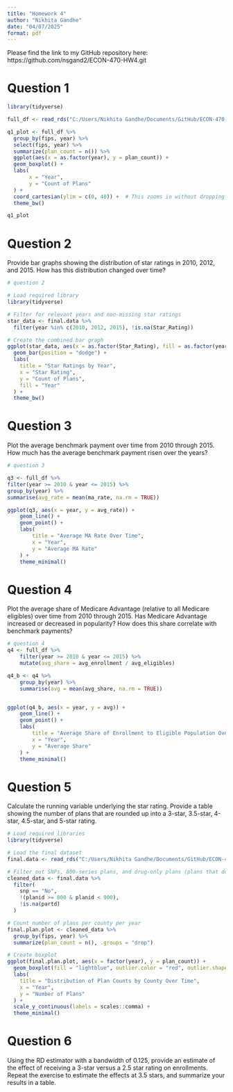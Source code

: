 ```yaml
---
title: "Homework 4"
author: "Nikhita Gandhe"
date: "04/07/2025"
format: pdf
---
```


Please find the link to my GitHub repository here: https://github.com/nsgand2/ECON-470-HW4.git  

# Question 1

```r

library(tidyverse)

full_df <- read_rds("C:/Users/Nikhita Gandhe/Documents/GitHub/ECON-470-HW4/data/output/final_ma_data.rds")

q1_plot <- full_df %>%
  group_by(fips, year) %>%
  select(fips, year) %>%
  summarize(plan_count = n()) %>%
  ggplot(aes(x = as.factor(year), y = plan_count)) +
  geom_boxplot() +
  labs(
       x = "Year",
       y = "Count of Plans"
  ) +
  coord_cartesian(ylim = c(0, 40)) +  # This zooms in without dropping data
  theme_bw()

q1_plot
```



# Question 2
Provide bar graphs showing the distribution of star ratings in 2010, 2012, and 2015. How has this distribution changed over time?

```r

# question 2

# Load required library
library(tidyverse)

# Filter for relevant years and non-missing star ratings
star_data <- final.data %>%
  filter(year %in% c(2010, 2012, 2015), !is.na(Star_Rating))

# Create the combined bar graph
ggplot(star_data, aes(x = as.factor(Star_Rating), fill = as.factor(year))) +
  geom_bar(position = "dodge") +
  labs(
    title = "Star Ratings by Year",
    x = "Star Rating",
    y = "Count of Plans",
    fill = "Year"
  ) +
  theme_bw()

```


# Question 3
Plot the average benchmark payment over time from 2010 through 2015. How much has the average benchmark payment risen over the years?

```r
# question 3

q3 <- full_df %>% 
filter(year >= 2010 & year <= 2015) %>%
group_by(year) %>%
summarise(avg_rate = mean(ma_rate, na.rm = TRUE))

ggplot(q3, aes(x = year, y = avg_rate)) +
    geom_line() +
    geom_point() +
    labs(
        title = "Average MA Rate Over Time",
        x = "Year",
        y = "Average MA Rate"
    ) +
    theme_minimal()
```

# Question 4
Plot the average share of Medicare Advantage (relative to all Medicare eligibles) over time from 2010 through 2015. Has Medicare Advantage increased or decreased in popularity? How does this share correlate with benchmark payments?

```r
# question 4
q4 <- full_df %>% 
    filter(year >= 2010 & year <= 2015) %>%
    mutate(avg_share = avg_enrollment / avg_eligibles)

q4_b <- q4 %>%
    group_by(year) %>%
    summarise(avg = mean(avg_share, na.rm = TRUE))


ggplot(q4_b, aes(x = year, y = avg)) +
    geom_line() +
    geom_point() +
    labs(
        title = "Average Share of Enrollment to Eligible Population Over Time",
        x = "Year",
        y = "Average Share"
    ) +
    theme_minimal()
```

# Question 5
Calculate the running variable underlying the star rating. Provide a table showing the number of plans that are rounded up into a 3-star, 3.5-star, 4-star, 4.5-star, and 5-star rating.

```r

# Load required libraries
library(tidyverse)

# Load the final dataset
final.data <- read_rds("C:/Users/Nikhita Gandhe/Documents/GitHub/ECON-470-HW4/data/output/final_ma_data.rds")

# Filter out SNPs, 800-series plans, and drug-only plans (plans that don’t offer Part C)
cleaned_data <- final.data %>%
  filter(
    snp == "No",
    !(planid >= 800 & planid < 900),
    !is.na(partd)
  )

# Count number of plans per county per year
final.plan.plot <- cleaned_data %>%
  group_by(fips, year) %>%
  summarize(plan_count = n(), .groups = "drop")

# Create boxplot
ggplot(final.plan.plot, aes(x = factor(year), y = plan_count)) +
  geom_boxplot(fill = "lightblue", outlier.color = "red", outlier.shape = 1) +
  labs(
    title = "Distribution of Plan Counts by County Over Time",
    x = "Year",
    y = "Number of Plans"
  ) +
  scale_y_continuous(labels = scales::comma) +
  theme_minimal()
```

# Question 6
Using the RD estimator with a bandwidth of 0.125, provide an estimate of the effect of receiving a 3-star versus a 2.5 star rating on enrollments. Repeat the exercise to estimate the effects at 3.5 stars, and summarize your results in a table.
